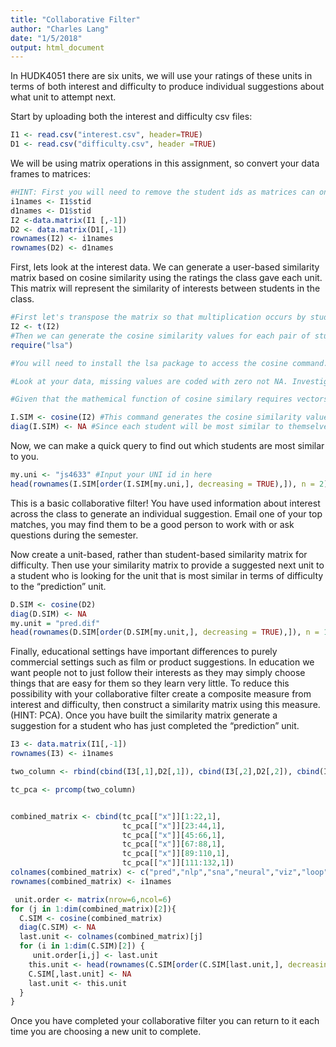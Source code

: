```yaml
---
title: "Collaborative Filter"
author: "Charles Lang"
date: "1/5/2018"
output: html_document
---
```



In HUDK4051 there are six units, we will use your ratings of these units in terms of both interest and difficulty to produce individual suggestions about what unit to attempt next.

Start by uploading both the interest and difficulty csv files:
```r
I1 <- read.csv("interest.csv", header=TRUE)
D1 <- read.csv("difficulty.csv", header =TRUE)
```

We will be using matrix operations in this assignment, so convert your data frames to matrices:
```r
#HINT: First you will need to remove the student ids as matrices can only contain one data type. You will then need to rename your row names with the student ids.
i1names <- I1$stid
d1names <- D1$stid
I2 <-data.matrix(I1 [,-1])
D2 <- data.matrix(D1[,-1])
rownames(I2) <- i1names
rownames(D2) <- d1names

```

First, lets look at the interest data. We can generate a user-based similarity matrix based on cosine similarity using the ratings the class gave each unit. This matrix will represent the similarity of interests between students in the class.

```r
#First let's transpose the matrix so that multiplication occurs by students rather than units.
I2 <- t(I2)
#Then we can generate the cosine similarity values for each pair of students
require("lsa")

#You will need to install the lsa package to access the cosine command.

#Look at your data, missing values are coded with zero not NA. Investigate cosine similarity and decide whether your missing values should be coded with zeros or NAs. Explain your choice.

#Given that the mathemical function of cosine similary requires vectors to plot, we can't plot values that are NA, and therefore can't take a cosine similarity to them. So we need to leave the zeos in the data set. If we wanted to be careful of how we deal with the zeros we could instead take a centered cosine. 

I.SIM <- cosine(I2) #This command generates the cosine similarity values as a new matrix. Click on I.SIM in the Global Environment pane to see what it looks like.
diag(I.SIM) <- NA #Since each student will be most similar to themselves we want to remove that information
```

Now, we can make a quick query to find out which students are most similar to you. 
```r
my.uni <- "js4633" #Input your UNI id in here
head(rownames(I.SIM[order(I.SIM[my.uni,], decreasing = TRUE),]), n = 2) #This code orders the column of the matrix corresponding to your UNI according to similarity and returns the top two UNI ids for the students who's interests are most similar to yours
```

This is a basic collaborative filter! You have used information about interest across the class to generate an individual suggestion. Email one of your top matches, you may find them to be a good person to work with or ask questions during the semester.

Now create a unit-based, rather than student-based similarity matrix for difficulty. Then use your similarity matrix to provide a suggested next unit to a student who is looking for the unit that is most similar in terms of difficulty to the "prediction" unit. 
```r
D.SIM <- cosine(D2)
diag(D.SIM) <- NA
my.unit = "pred.dif"
head(rownames(D.SIM[order(D.SIM[my.unit,], decreasing = TRUE),]), n = 1)

```

Finally, educational settings have important differences to purely commercial settings such as film or product suggestions. In education we want people not to just follow their interests as they may simply choose things that are easy for them so they learn very little. To reduce this possibility with your collaborative filter create a composite measure from interest and difficulty, then construct a similarity matrix using this measure. (HINT: PCA). Once you have built the similarity matrix generate a suggestion for a student who has just completed the "prediction" unit.
```r
I3 <- data.matrix(I1[,-1])
rownames(I3) <- i1names

two_column <- rbind(cbind(I3[,1],D2[,1]), cbind(I3[,2],D2[,2]), cbind(I3[,3],D2[,3]), cbind(I3[,4],D2[,4]),cbind(I3[,5],D2[,5]),cbind(I3[,6],D2[,6]))

tc_pca <- prcomp(two_column)


combined_matrix <- cbind(tc_pca[["x"]][1:22,1], 
                         tc_pca[["x"]][23:44,1],
                         tc_pca[["x"]][45:66,1],
                         tc_pca[["x"]][67:88,1],
                         tc_pca[["x"]][89:110,1],
                         tc_pca[["x"]][111:132,1])
colnames(combined_matrix) <- c("pred","nlp","sna","neural","viz","loop")
rownames(combined_matrix) <- i1names

 unit.order <- matrix(nrow=6,ncol=6)
for (j in 1:dim(combined_matrix)[2]){
  C.SIM <- cosine(combined_matrix)
  diag(C.SIM) <- NA
  last.unit <- colnames(combined_matrix)[j]
  for (i in 1:dim(C.SIM)[2]) {
     unit.order[i,j] <- last.unit
    this.unit <- head(rownames(C.SIM[order(C.SIM[last.unit,], decreasing = TRUE),]), n = 1)
    C.SIM[,last.unit] <- NA
    last.unit <- this.unit
  }
}
```

Once you have completed your collaborative filter you can return to it each time you are choosing a new unit to complete.
